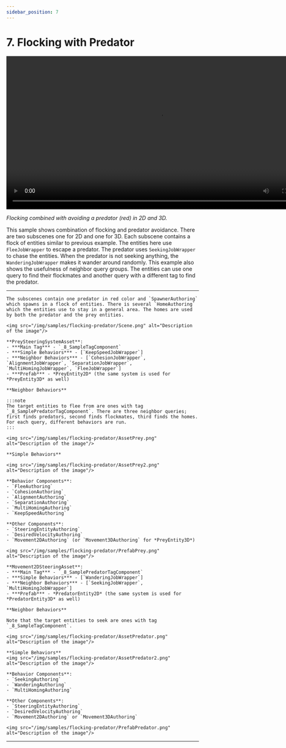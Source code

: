 ```yaml
---
sidebar_position: 7
---
```



# 7. Flocking with Predator

<video controls width="800">
  <source src="/videos/samples/flocking-predator/Video.mp4" type="video/mp4" />
  Your browser does not support the video tag.
</video>

*Flocking combined with avoiding a predator (red) in 2D and 3D.*

This sample shows combination of flocking and predator avoidance. There are two subscenes one for 2D and one for 3D. Each subscene contains a flock of entities similar to previous example. The entities here use `FleeJobWrapper` to escape a predator. The predator uses `SeekingJobWrapper` to chase the entities. When the predator is not seeking anything, the `WanderingJobWrapper` makes it wander around randomly. This example also shows the usefulness of neighbor query groups. The entities can use one query to find their flockmates and another query with a different tag to find the predator. 

-----

<Tabs>
  <TabItem value="first" label="Scene"> 

    The subscenes contain one predator in red color and `SpawnerAuthoring` which spawns in a flock of entities. There is several `HomeAuthoring` which the entities use to stay in a general area. The homes are used by both the predator and the prey entities.

    <img src="/img/samples/flocking-predator/Scene.png" alt="Description of the image"/>
    
  </TabItem>
  
  <TabItem value="second" label="Prey System Asset"> 

    **PreySteeringSystemAsset**:
    - ***Main Tag*** - `_8_SampleTagComponent`
    - ***Simple Behaviors*** - [`KeepSpeedJobWrapper`]
    - ***Neighbor Behaviors*** - [`CohesionJobWrapper`, `AlignmentJobWrapper`, `SeparationJobWrapper`, `MultiHomingJobWrapper`, `FleeJobWrapper`]
    - ***Prefab*** - *PreyEntity2D* (the same system is used for *PreyEntity3D* as well)

    **Neighbor Behaviors**
    
    :::note
    The target entities to flee from are ones with tag `_8_SamplePredatorTagComponent`. There are three neighbor queries; first finds predators, second finds flockmates, third finds the homes. For each query, different behaviors are run. 
    :::

    <img src="/img/samples/flocking-predator/AssetPrey.png" alt="Description of the image"/>
    
    **Simple Behaviors**

    <img src="/img/samples/flocking-predator/AssetPrey2.png" alt="Description of the image"/>

  </TabItem>

  <TabItem value="fourth" label="Prey Prefab"> 
    
    **Behavior Components**:
    - `FleeAuthoring`
    - `CohesionAuthoring`
    - `AlignmentAuthoring`
    - `SeparationAuthoring`
    - `MultiHomingAuthoring`
    - `KeepSpeedAuthoring`

    **Other Components**:
    - `SteeringEntityAuthoring`
    - `DesiredVelocityAuthoring`
    - `Movement2DAuthoring` (or `Movement3DAuthoring` for *PreyEntity3D*)
    
    <img src="/img/samples/flocking-predator/PrefabPrey.png" alt="Description of the image"/>

  </TabItem>

  <TabItem value="third" label="Predator System Asset"> 

    **Movement2DSteeringAsset**:
    - ***Main Tag*** - `_8_SamplePredatorTagComponent`
    - ***Simple Behaviors*** - [`WanderingJobWrapper`]
    - ***Neighbor Behaviors*** - [`SeekingJobWrapper`, `MultiHomingJobWrapper`]
    - ***Prefab*** - *PredatorEntity2D* (the same system is used for *PredatorEntity3D* as well)

    **Neighbor Behaviors**

    Note that the target entities to seek are ones with tag `_8_SampleTagComponent`.

    <img src="/img/samples/flocking-predator/AssetPredator.png" alt="Description of the image"/>
    
    **Simple Behaviors**
    <img src="/img/samples/flocking-predator/AssetPredator2.png" alt="Description of the image"/>

  </TabItem>
  
  <TabItem value="Fifth" label="Predator Prefab"> 
    
    **Behavior Components**:
    - `SeekingAuthoring`
    - `WanderingAuthoring`
    - `MultiHomingAuthoring`

    **Other Components**:
    - `SteeringEntityAuthoring`
    - `DesiredVelocityAuthoring`
    - `Movement2DAuthoring` or `Movement3DAuthoring`
    
    <img src="/img/samples/flocking-predator/PrefabPredator.png" alt="Description of the image"/>

  </TabItem>

</Tabs>

-----